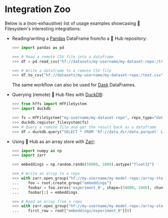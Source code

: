 # Integration Zoo

Below is a (non-exhaustive) list of usage examples showcasing 🤗 Filesystem's interesting integrations:

* Reading/writing a [Pandas](https://pandas.pydata.org/pandas-docs/stable/user_guide/io.html#reading-writing-remote-files) DataFrame from/to a 🤗 Hub repository:

  ```python
  >>> import pandas as pd

  >>> # Read a remote CSV file into a dataframe
  >>> df = pd.read_csv("hf://datasets/my-username/my-dataset-repo:/train.csv")

  >>> # Write a dataframe to a remote CSV file
  >>> df.to_csv("hf://datasets/my-username/my-dataset-repo:/test.csv")
  ```

  The same workflow can also be used for [Dask](https://docs.dask.org/en/stable/how-to/connect-to-remote-data.html) DataFrames.

* Querying (remote) 🤗 Hub files with [DuckDB](https://duckdb.org/docs/guides/python/filesystems):

  ```python
  >>> from hffs import HfFileSystem
  >>> import duckdb

  >>> fs = HfFileSystem("my-username/my-dataset-repo", repo_type="dataset")
  >>> duckdb.register_filesystem(fs)
  >>> # Query a remote file and get the result back as a dataframe
  >>> df = duckdb.query("SELECT * FROM 'hf://data_dir/data.parquet' LIMIT 10").df()
  ```

* Using 🤗 Hub as an array store with [Zarr](https://zarr.readthedocs.io/en/stable/tutorial.html#io-with-fsspec):

  ```python
  >>> import numpy as np
  >>> import zarr

  >>> embeddings = np.random.randn(50000, 1000).astype("float32")

  >>> # Write an array to a repo
  >>> with zarr.open_group("hf://my-username/my-model-repo:/array-store", mode="w") as root:
  ...    foo = root.create_group("embeddings")
  ...    foobar = foo.zeros('experiment_0', shape=(50000, 1000), chunks=(10000, 1000), dtype='f4')
  ...    foobar[:] = embeddings

  >>> # Read an array from a repo
  >>> with zarr.open_group("hf://my-username/my-model-repo:/array-store", mode="r") as root:
  ...    first_row = root["embeddings/experiment_0"][0]
  ```

